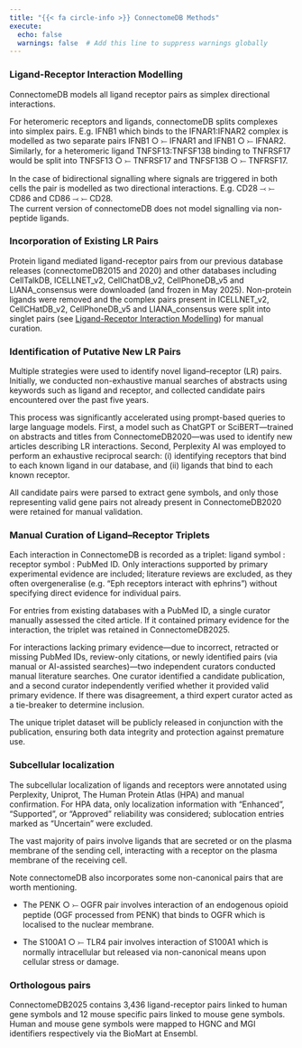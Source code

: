 ```yaml
---
title: "{{< fa circle-info >}} ConnectomeDB Methods"
execute:
  echo: false
  warnings: false  # Add this line to suppress warnings globally
---
```



### Ligand-Receptor Interaction Modelling 

ConnectomeDB models all ligand receptor pairs as simplex directional interactions.

For heteromeric receptors and ligands, connectomeDB splits complexes into simplex pairs. E.g. IFNB1 which binds to the IFNAR1:IFNAR2 complex is modelled as two separate pairs IFNB1 ○ ⤚ IFNAR1 and  IFNB1 ○ ⤚ IFNAR2. Similarly, for a heteromeric ligand TNFSF13:TNFSF13B binding to TNFRSF17 would be split into TNFSF13 ○ ⤚ TNFRSF17 and TNFSF13B ○ ⤚ TNFRSF17.

In the case of bidirectional signalling where signals are triggered in both cells the pair is modelled as two directional interactions. E.g. CD28 ⤙ ⤚ CD86 and CD86 ⤙ ⤚ CD28.\
The current version of connectomeDB does not model signalling via non-peptide ligands.

### Incorporation of Existing LR Pairs

Protein ligand mediated ligand-receptor pairs from our previous database releases (connectomeDB2015 and 2020) and other databases including CellTalkDB, ICELLNET_v2, CellChatDB_v2, CellPhoneDB_v5 and LIANA_consensus were downloaded (and frozen in May 2025). Non-protein ligands were removed and the complex pairs present in ICELLNET_v2, CellCHatDB_v2, CellPhoneDB_v5 and LIANA_consensus were split into singlet pairs (see [Ligand-Receptor Interaction Modelling](#ligand-receptor-interaction-modelling)) for manual curation.

### Identification of Putative New LR Pairs

Multiple strategies were used to identify novel ligand–receptor (LR) pairs. Initially, we conducted non-exhaustive manual searches of abstracts using keywords such as ligand and receptor, and collected candidate pairs encountered over the past five years.

This process was significantly accelerated using prompt-based queries to large language models. First, a model such as ChatGPT or SciBERT—trained on abstracts and titles from ConnectomeDB2020—was used to identify new articles describing LR interactions. Second, Perplexity AI was employed to perform an exhaustive reciprocal search: (i) identifying receptors that bind to each known ligand in our database, and (ii) ligands that bind to each known receptor.

All candidate pairs were parsed to extract gene symbols, and only those representing valid gene pairs not already present in ConnectomeDB2020 were retained for manual validation.

### Manual Curation of Ligand–Receptor Triplets

Each interaction in ConnectomeDB is recorded as a triplet: ligand symbol : receptor symbol : PubMed ID. Only interactions supported by primary experimental evidence are included; literature reviews are excluded, as they often overgeneralise (e.g. “Eph receptors interact with ephrins”) without specifying direct evidence for individual pairs.

For entries from existing databases with a PubMed ID, a single curator manually assessed the cited article. If it contained primary evidence for the interaction, the triplet was retained in ConnectomeDB2025.

For interactions lacking primary evidence—due to incorrect, retracted or missing PubMed IDs, review-only citations, or newly identified pairs (via manual or AI-assisted searches)—two independent curators conducted manual literature searches. One curator identified a candidate publication, and a second curator independently verified whether it provided valid primary evidence. If there was disagreement, a third expert curator acted as a tie-breaker to determine inclusion.

The unique triplet dataset will be publicly released in conjunction with the publication, ensuring both data integrity and protection against premature use.

### Subcellular localization

The subcellular localization of ligands and receptors were annotated using Perplexity, Uniprot, The Human Protein Atlas (HPA) and manual confirmation. For HPA data, only localization information with "Enhanced", "Supported", or "Approved" reliability was considered; sublocation entries marked as "Uncertain" were excluded.

The vast majority of pairs involve ligands that are secreted or on the plasma membrane of the sending cell, interacting with a receptor on the plasma membrane of the receiving cell.

Note connectomeDB also incorporates some non-canonical pairs that are worth mentioning.

- The PENK ○ ⤚ OGFR pair involves interaction of an endogenous opioid peptide (OGF processed from PENK) that binds to OGFR which is localised to the nuclear membrane.

- The S100A1 ○ ⤚ TLR4 pair involves interaction of S100A1 which is normally intracellular but released via non-canonical means upon cellular stress or damage.

### Orthologous pairs

ConnectomeDB2025 contains 3,436 ligand-receptor pairs linked to human gene symbols and 12 mouse specific pairs linked to mouse gene symbols. Human and mouse gene symbols were mapped to HGNC and MGI identifiers respectively via the BioMart at Ensembl.